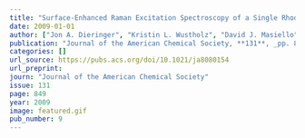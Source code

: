 ```yaml
---
title: "Surface-Enhanced Raman Excitation Spectroscopy of a Single Rhodamine 6G Molecule"
date: 2009-01-01
author: ["Jon A. Dieringer", "Kristin L. Wustholz", "David J. Masiello", "Jon P. Camden", "Samuel L. Kleinman", "George C. Schatz", "Richard P. Van Duyne"]
publication: "Journal of the American Chemical Society, **131**, _pp. 849_ (2009)."
categories: []
url_source: https://pubs.acs.org/doi/10.1021/ja8080154
url_preprint: 
journ: "Journal of the American Chemical Society"
issue: 131
page: 849
year: 2009
image: featured.gif
pub_number: 9
---
```

